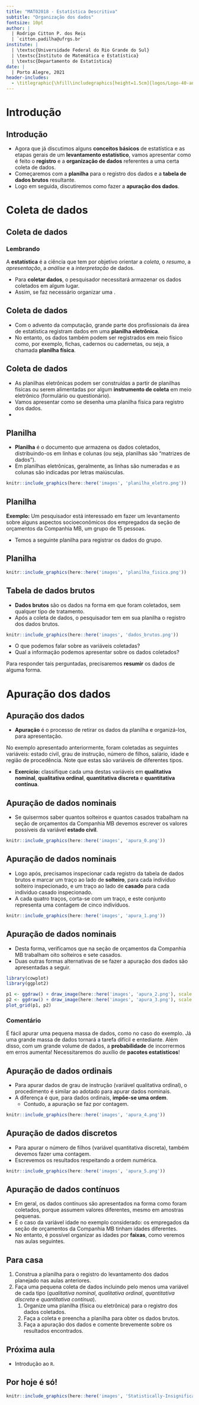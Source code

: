 ```yaml
---
title: "MAT02018 - Estatística Descritiva"
subtitle: "Organização dos dados"
fontsize: 10pt
author: |
  | Rodrigo Citton P. dos Reis
  | `citton.padilha@ufrgs.br`
institute: |
  | \textsc{Universidade Federal do Rio Grande do Sul}
  | \textsc{Instituto de Matemática e Estatística}
  | \textsc{Departamento de Estatística}
date: |
  | Porto Alegre, 2021
header-includes:
  - \titlegraphic{\hfill\includegraphics[height=1.5cm]{logos/Logo-40-anos-estatistica.png}}
---
```


# Introdução

## Introdução

- Agora que já discutimos alguns __conceitos básicos__ de estatística e as etapas gerais de um __levantamento estatístico__, vamos apresentar como é feito o __registro__ e a __organização de dados__ referentes a uma certa coleta de dados.
- Começaremos com a __planilha__ para o registro dos dados e a __tabela de dados brutos__ resultante.
- Logo em seguida, discutiremos como fazer a __apuração dos dados__. 

# Coleta de dados

## Coleta de dados {.allowframebreaks}

::: {.block}
### Lembrando

A __estatística__ é a ciência que tem por objetivo orientar a _coleta_, o _resumo_, a _apresentação_, a _análise_ e a _interpretação_ de dados.
:::

- Para __coletar dados__, o pesquisador necessitará armazenar os dados coletados em algum lugar. 
- Assim, se faz necessário organizar uma \structure{planilha}.

## Coleta de dados {.allowframebreaks}

- Com o advento da computação, grande parte dos profissionais da área de estatística registram dados em uma __planilha eletrônica__\footnote{Softwares como \emph{Calc} (OpenOffice), \emph{Microsoft Excel} (Office) e \emph{Google Sheets} (Google) são exemplos de \emph{softwares} que trabalham com planilhas eletrônicas.}.
- No entanto, os dados também podem ser registrados em meio físico como, por exemplo, fichas, cadernos ou cadernetas, ou seja, a chamada __planilha física__.

## Coleta de dados {.allowframebreaks}

- As planilhas eletrônicas podem ser construídas a partir de planilhas físicas ou serem alimentadas por algum __instrumento de coleta__ em meio eletrônico (formulário ou questionário)\footnote{O \emph{Google Forms}, por exemplo, cria e alimenta uma planilha eletrônica a partir do formulário de coleta.}.
- Vamos apresentar como se desenha uma planilha física para registro dos dados.
- \structure{Se você tiver possibilidade, pode experimentar como organizar os dados em uma planilha eletrônica.}

## Planilha {.allowframebreaks}

- __Planilha__ é o documento que armazena os dados coletados, distribuindo-os em linhas e colunas (ou seja, planilhas são "matrizes de dados").
- Em planilhas eletrônicas, geralmente, as linhas são numeradas e as colunas são indicadas por letras maiúsculas.

```r
knitr::include_graphics(here::here('images', 'planilha_eletro.png'))
```

## Planilha {.allowframebreaks}

__Exemplo:__ Um pesquisador está interessado em fazer um levantamento sobre alguns aspectos socioeconômicos dos empregados da seção de orçamentos da Companhia MB, um grupo de 15 pessoas\footnote{Morettin, P. A. e Bussab, W. O. {\bf Estatística Básica}, Saraiva, 2010.}.

- Temos a seguinte planilha para registrar os dados do grupo.

## Planilha {.allowframebreaks}

```r
knitr::include_graphics(here::here('images', 'planilha_fisica.png'))
```

## Tabela de dados brutos {.allowframebreaks}

- __Dados brutos__ são os dados na forma em que foram coletados, sem qualquer tipo de tratamento.
- Após a coleta de dados, o pesquisador tem em sua planilha o registro dos dados brutos.

\framebreak

```r
knitr::include_graphics(here::here('images', 'dados_brutos.png'))
```

\framebreak

- O que podemos falar sobre as variáveis coletadas?
- Qual a informação podemos apresentar sobre os dados coletados?

Para responder tais perguntadas, precisaremos __resumir__ os dados de alguma forma.

# Apuração dos dados

## Apuração dos dados {.allowframebreaks}

- __Apuração__ é o processo de retirar os dados da planilha e organizá-los, para apresentação.

No exemplo apresentado anteriormente, foram coletadas as seguintes variáveis: estado civil, grau de instrução, número de filhos, salário, idade e região de procedência. Note que estas são variáveis de diferentes tipos.

- __Exercício:__ classifique cada uma destas variáveis em __qualitativa nominal__, __qualitativa ordinal__, __quantitativa discreta__ e __quantitativa contínua__.

## Apuração de dados nominais {.allowframebreaks}

- Se quisermos saber quantos solteiros e quantos casados trabalham na seção de orçamentos da Companhia MB devemos escrever os valores possíveis da variável __estado civil__\footnote{{\bf Pergunta:} a ordem de escrita dos valores possíveis da variável {\bf estado civil} importa? Por que?}.

```r
knitr::include_graphics(here::here('images', 'apura_0.png'))
```

## Apuração de dados nominais {.allowframebreaks}

- Logo após, precisamos inspecionar cada registro da tabela de dados brutos e marcar um traço ao lado de __solteiro__, para cada indivíduo solteiro inspecionado, e um traço ao lado de __casado__ para cada indivíduo casado inspecionado.
- A cada quatro traços, corta-se com um traço, e este conjunto representa uma contagem de cinco indivíduos\footnote{No inglês, \emph{tally marks} (marcas de registro).}.

```r
knitr::include_graphics(here::here('images', 'apura_1.png'))
```

## Apuração de dados nominais {.allowframebreaks}

- Desta forma, verificamos que na seção de orçamentos da Companhia MB trabalham oito solteiros e sete casados.
- Duas outras formas alternativas de se fazer a apuração dos dados são apresentadas a seguir.

```r
library(cowplot)
library(ggplot2)

p1 <- ggdraw() + draw_image(here::here('images', 'apura_2.png'), scale = 0.9)
p2 <- ggdraw() + draw_image(here::here('images', 'apura_3.png'), scale = 0.9)
plot_grid(p1, p2)
```

\framebreak

### Comentário

É fácil apurar uma pequena massa de dados, como no caso do exemplo. Já uma grande massa de dados tornará a tarefa difícil e entediante. Além disso, com um grande volume de dados, a __probabilidade__ de incorrermos em erros aumenta! Necessitaremos do auxílio de __pacotes estatísticos__!

## Apuração de dados ordinais {.allowframebreaks}

- Para apurar dados de grau de instrução (variável qualitativa ordinal), o procedimento é similar ao adotado para apurar dados nominais.
- A diferença é que, para dados ordinais, __impõe-se uma ordem__.
    + Contudo, a apuração se faz por contagem.

```r
knitr::include_graphics(here::here('images', 'apura_4.png'))
```

## Apuração de dados discretos {.allowframebreaks}

- Para apurar o número de filhos (variável quantitativa discreta), também devemos fazer uma contagem.
- Escrevemos os resultados respeitando a ordem numérica.

```r
knitr::include_graphics(here::here('images', 'apura_5.png'))
```

## Apuração de dados contínuos {.allowframebreaks}

- Em geral, os dados contínuos são apresentados na forma como foram coletados, porque assumem valores diferentes, mesmo em amostras pequenas.
- É o caso da variável idade no exemplo considerado: os empregados da seção de orçamentos da Companhia MB tinham idades diferentes.
- No entanto, é possível organizar as idades por __faixas__, como veremos nas aulas seguintes. 

## Para casa

1. Construa a planilha para o registro do levantamento dos dados planejado nas aulas anteriores.
2. Faça uma pequena coleta de dados incluindo pelo menos uma variável de cada tipo (_qualitativa nominal_, _qualitativa ordinal_, _quantitativa discreta_ e _quantitativa contínua_).
    1. Organize uma planilha (física ou eletrônica) para o registro dos dados coletados.
    2. Faça a coleta e preencha a planilha para obter os dados brutos.
    3. Faça a apuração dos dados e comente brevemente sobre os resultados encontrados.

## Próxima aula 

- Introdução ao `R`.

## Por hoje é só!

\begin{center}
{\bf Bons estudos!}
\end{center}

```r

knitr::include_graphics(here::here('images', 'Statistically-Insignificant-bolha.jpg'))

```


